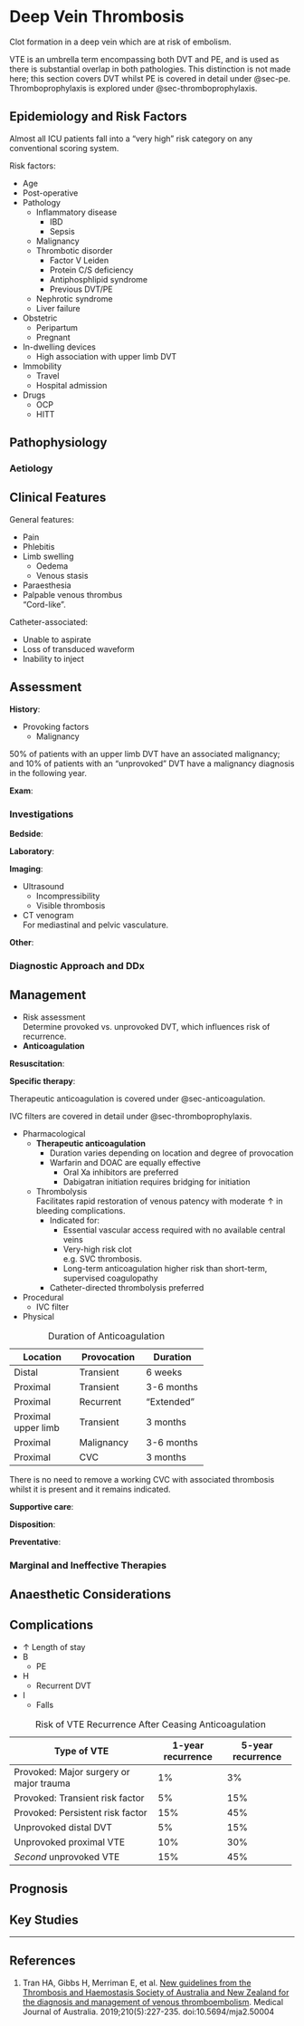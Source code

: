 # Deep Vein Thrombosis {#sec-dvt}

Clot formation in a deep vein which are at risk of embolism.

:::column-margin
VTE is an umbrella term encompassing both DVT and PE, and is used as there is substantial overlap in both pathologies. This distinction is not made here; this section covers DVT whilst PE is covered in detail under @sec-pe. Thromboprophylaxis is explored under @sec-thromboprophylaxis.
:::


## Epidemiology and Risk Factors

:::info
Almost all ICU patients fall into a "very high" risk category on any conventional scoring system.
:::

Risk factors:

* Age
* Post-operative
* Pathology
	* Inflammatory disease
		* IBD
		* Sepsis
	* Malignancy
	* Thrombotic disorder
		* Factor V Leiden
		* Protein C/S deficiency
		* Antiphosphlipid syndrome
		* Previous DVT/PE
	* Nephrotic syndrome
	* Liver failure
* Obstetric
	* Peripartum
	* Pregnant
* In-dwelling devices
	* High association with upper limb DVT
* Immobility
	* Travel
	* Hospital admission
* Drugs
	* OCP
	* HITT


## Pathophysiology

### Aetiology

## Clinical Features

General features:

* Pain
* Phlebitis
* Limb swelling
	* Oedema
	* Venous stasis
* Paraesthesia
* Palpable venous thrombus\
"Cord-like".


Catheter-associated:

* Unable to aspirate
* Loss of transduced waveform
* Inability to inject

## Assessment

**History**:

* Provoking factors
	* Malignancy

:::column-margin
50% of patients with an upper limb DVT have an associated malignancy; and 10% of patients with an "unprovoked" DVT have a malignancy diagnosis in the following year.
:::

**Exam**:


### Investigations

**Bedside**:

**Laboratory**:

**Imaging**:

* Ultrasound
	* Incompressibility
	* Visible thrombosis
* CT venogram\
For mediastinal and pelvic vasculature.

**Other**:

### Diagnostic Approach and DDx


## Management

:::priority
* Risk assessment\
Determine provoked vs. unprovoked DVT, which influences risk of recurrence.
* **Anticoagulation**
:::

**Resuscitation**:

**Specific therapy**:

:::column-margin
Therapeutic anticoagulation is covered under @sec-anticoagulation.
:::

:::column-margin
IVC filters are covered in detail under @sec-thromboprophylaxis.
:::

* Pharmacological
	* **Therapeutic anticoagulation**
		* Duration varies depending on location and degree of provocation
		* Warfarin and DOAC are equally effective\
			* Oral Xa inhibitors are preferred
			* Dabigatran initiation requires bridging for initiation
	* Thrombolysis\
	Facilitates rapid restoration of venous patency with moderate ↑ in bleeding complications.
		* Indicated for:
			* Essential vascular access required with no available central veins
			* Very-high risk clot\
			e.g. SVC thrombosis.
			* Long-term anticoagulation higher risk than short-term, supervised coagulopathy
		* Catheter-directed thrombolysis preferred
* Procedural
	* IVC filter
* Physical

:::column-margin
: Duration of Anticoagulation

+---------------------+-------------+------------+
| Location            | Provocation | Duration   |
+=====================+=============+============+
| Distal              | Transient   | 6 weeks    |
+---------------------+-------------+------------+
| Proximal            | Transient   | 3-6 months |
+---------------------+-------------+------------+
| Proximal            | Recurrent   | "Extended" |
+---------------------+-------------+------------+
| Proximal upper limb | Transient   | 3 months   |
+---------------------+-------------+------------+
| Proximal            | Malignancy  | 3-6 months |
+---------------------+-------------+------------+
| Proximal            | CVC         | 3 months   |
+---------------------+-------------+------------+

There is no need to remove a working CVC with associated thrombosis whilst it is present and it remains indicated.
:::

**Supportive care**:

**Disposition**:

**Preventative**:


### Marginal and Ineffective Therapies

## Anaesthetic Considerations

## Complications

* ↑ Length of stay
* B
	* PE
* H
	* Recurrent DVT
* I
	* Falls

:::column-margin
: Risk of VTE Recurrence After Ceasing Anticoagulation

+-----------------------------------------+-------------------+-------------------+
| Type of VTE                             | 1-year recurrence | 5-year recurrence |
+=========================================+===================+===================+
| Provoked: Major surgery or major trauma | 1%                | 3%                |
+-----------------------------------------+-------------------+-------------------+
| Provoked: Transient risk factor         | 5%                | 15%               |
+-----------------------------------------+-------------------+-------------------+
| Provoked: Persistent risk factor        | 15%               | 45%               |
+-----------------------------------------+-------------------+-------------------+
| Unprovoked distal DVT                   | 5%                | 15%               |
+-----------------------------------------+-------------------+-------------------+
| Unprovoked proximal VTE                 | 10%               | 30%               |
+-----------------------------------------+-------------------+-------------------+
| *Second* unprovoked VTE                 | 15%               | 45%               |
+-----------------------------------------+-------------------+-------------------+
:::

## Prognosis

## Key Studies


---

## References

1. Tran HA, Gibbs H, Merriman E, et al. [New guidelines from the Thrombosis and Haemostasis Society of Australia and New Zealand for the diagnosis and management of venous thromboembolism](https://onlinelibrary.wiley.com/doi/full/10.5694/mja2.50004). Medical Journal of Australia. 2019;210(5):227-235. doi:10.5694/mja2.50004
